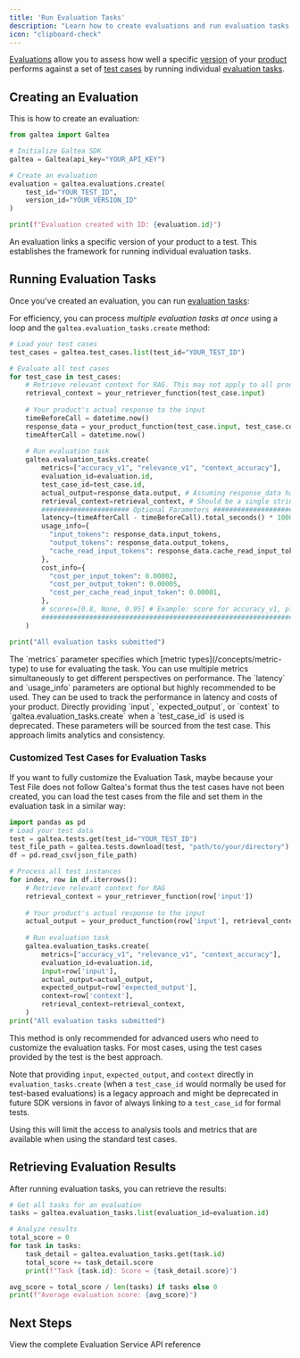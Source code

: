 ```yaml
---
title: 'Run Evaluation Tasks'
description: "Learn how to create evaluations and run evaluation tasks using the SDK"
icon: "clipboard-check"
---
```


[Evaluations](/concepts/product/evaluation) allow you to assess how well a specific [version](/concepts/product/version) of your [product](/concepts/product) performs against a set of [test cases](/concepts/product/test/case) by running individual [evaluation tasks](/concepts/product/evaluation/task).

## Creating an Evaluation

This is how to create an evaluation:

  ```python
  from galtea import Galtea

  # Initialize Galtea SDK
  galtea = Galtea(api_key="YOUR_API_KEY")

  # Create an evaluation
  evaluation = galtea.evaluations.create(
      test_id="YOUR_TEST_ID",
      version_id="YOUR_VERSION_ID"
  )

  print(f"Evaluation created with ID: {evaluation.id}")
  ```
  <Info>
    An evaluation links a specific version of your product to a test. This establishes the framework for running individual evaluation tasks.
  </Info>

## Running Evaluation Tasks

Once you've created an evaluation, you can run [evaluation tasks](/concepts/product/evaluation/task):

For efficiency, you can process *multiple evaluation tasks at once* using a loop and the `galtea.evaluation_tasks.create` method:

```python
# Load your test cases
test_cases = galtea.test_cases.list(test_id="YOUR_TEST_ID")

# Evaluate all test cases
for test_case in test_cases:
    # Retrieve relevant context for RAG. This may not apply to all products.
    retrieval_context = your_retriever_function(test_case.input)
    
    # Your product's actual response to the input
    timeBeforeCall = datetime.now()
    response_data = your_product_function(test_case.input, test_case.context, retrieval_context)
    timeAfterCall = datetime.now()
    
    # Run evaluation task
    galtea.evaluation_tasks.create(
        metrics=["accuracy_v1", "relevance_v1", "context_accuracy"],
        evaluation_id=evaluation.id,
        test_case_id=test_case.id,
        actual_output=response_data.output, # Assuming response_data has an 'output' attribute
        retrieval_context=retrieval_context, # Should be a single string if applicable
        ###################### Optional Parameters ######################
        latency=(timeAfterCall - timeBeforeCall).total_seconds() * 1000,
        usage_info={
          "input_tokens": response_data.input_tokens,
          "output_tokens": response_data.output_tokens,
          "cache_read_input_tokens": response_data.cache_read_input_tokens,
        },
        cost_info={
          "cost_per_input_token": 0.00002,
          "cost_per_output_token": 0.00005,
          "cost_per_cache_read_input_token": 0.00001,
        },
        # scores=[0.8, None, 0.95] # Example: score for accuracy_v1, platform evaluates relevance_v1, score for context_accuracy
        #################################################################
    )

print("All evaluation tasks submitted")
```

<Note>
  The `metrics` parameter specifies which [metric types](/concepts/metric-type) to use for evaluating the task. You can use multiple metrics simultaneously to get different perspectives on performance.
</Note>
<Info>
  The `latency` and `usage_info` parameters are optional but highly recommended to be used.
  They can be used to track the performance in latency and costs of your product.
</Info>

<Warning>
  Directly providing `input`, `expected_output`, or `context` to `galtea.evaluation_tasks.create` when a `test_case_id` is used is deprecated. These parameters will be sourced from the test case. This approach limits analytics and consistency.
</Warning>

### Customized Test Cases for Evaluation Tasks

If you want to fully customize the Evaluation Task, maybe because your Test File does not follow Galtea's format thus the test cases have not been created, you can load the test cases from the file and set them in the evaluation task in a similar way:

```python
import pandas as pd
# Load your test data
test = galtea.tests.get(test_id="YOUR_TEST_ID")
test_file_path = galtea.tests.download(test, "path/to/your/directory")
df = pd.read_csv(json_file_path)

# Process all test instances
for index, row in df.iterrows():
    # Retrieve relevant context for RAG
    retrieval_context = your_retriever_function(row['input'])
    
    # Your product's actual response to the input
    actual_output = your_product_function(row['input'], retrieval_context)
    
    # Run evaluation task
    galtea.evaluation_tasks.create(
        metrics=["accuracy_v1", "relevance_v1", "context_accuracy"],
        evaluation_id=evaluation.id,
        input=row['input'],
        actual_output=actual_output,
        expected_output=row['expected_output'],
        context=row['context'],
        retrieval_context=retrieval_context,
    )
print("All evaluation tasks submitted")
```

<Warning>
  This method is only recommended for advanced users who need to customize the evaluation tasks. For most cases, using the test cases provided by the test is the best approach.

  Note that providing `input`, `expected_output`, and `context` directly in `evaluation_tasks.create` (when a `test_case_id` would normally be used for test-based evaluations) is a legacy approach and might be deprecated in future SDK versions in favor of always linking to a `test_case_id` for formal tests.

  Using this will limit the access to analysis tools and metrics that are available when using the standard test cases.
</Warning>

## Retrieving Evaluation Results

After running evaluation tasks, you can retrieve the results:

```python
# Get all tasks for an evaluation
tasks = galtea.evaluation_tasks.list(evaluation_id=evaluation.id)

# Analyze results
total_score = 0
for task in tasks:
    task_detail = galtea.evaluation_tasks.get(task.id)
    total_score += task_detail.score
    print(f"Task {task.id}: Score = {task_detail.score}")

avg_score = total_score / len(tasks) if tasks else 0
print(f"Average evaluation score: {avg_score}")
```

## Next Steps

<CardGroup cols={2}>
  <Card title="API Reference" icon="code" href="/sdk/api/evaluation/service">
    View the complete Evaluation Service API reference
  </Card>
</CardGroup>
